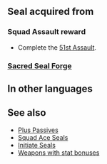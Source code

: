 {{SkillPage Tabs}}{{Passive
|type=S
|name=Squad Ace AY
|exclusive=0
|canUseWeapon={{WeaponList|All}}
|canUseMove={{MoveList|All}}
|1name=Squad Ace AY 1
|alt1name=Squad Ace AE 1
|1tagid=SID_第51迷宮の覇者1
|1cost=100
|1effect=Grants HP+3, Atk+1.
|statModifiers1=3,1,0,0,0
|1required=-
|1next=-
|2name=Squad Ace AY 2
|alt2name=Squad Ace AE 2
|2tagid=SID_第51迷宮の覇者2
|2cost=200
|2effect=Grants HP+4, Atk+2.
|statModifiers2=4,2,0,0,0
}}
==Seal acquired from==
===Squad Assault reward===
* Complete the [[51st Assault]].
===[[Sacred Seal Forge]]===
{{SealCosts
|seals=Squad Ace AY 1;Squad Ace AY 2
|badgeColor=Scarlet
|costs1=-<!--0;0;0-->
|costs2=400;1000;100
}}
==In other languages==
{{OtherLanguages
|japanese=第５１迷宮の覇者
|german=Überfall-Ass AY
|spanishEU=As del asalto AY
|spanishLA=As del asalto AY
|french=Assaut réussi AY
|italian=Asso sq. AY
|chineseTW=第５１迷宮的霸王
|portuguese=Esquadrão ás AY
}}
==See also==
* [[Plus Passives]]
* [[Squad Ace Seals]]
* [[Initiate Seals]]
* [[:Category:Weapons with stat bonuses|Weapons with stat bonuses]]
{{Seals Navbox}}